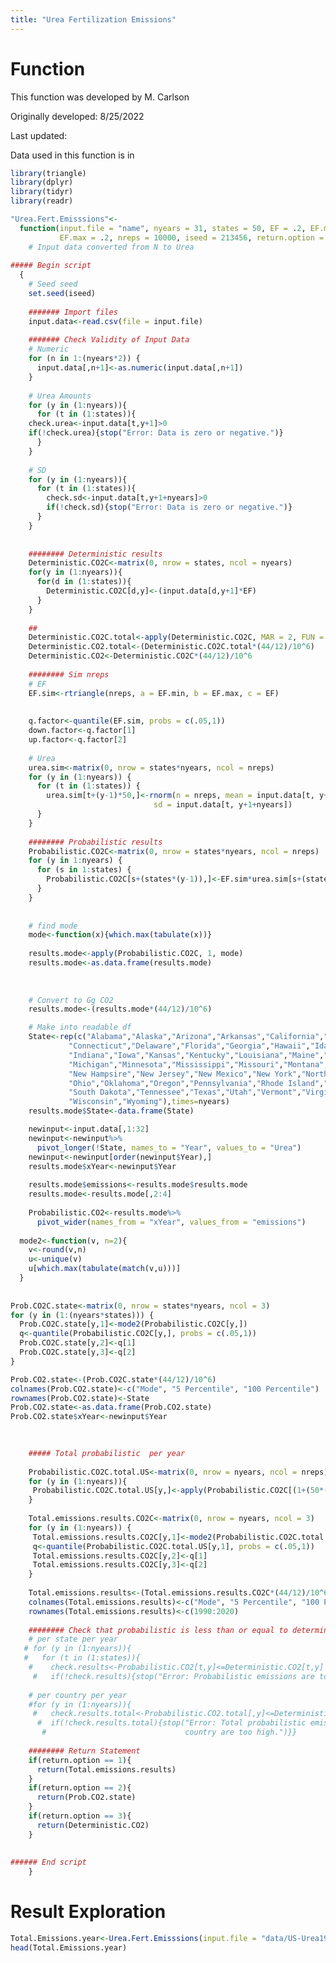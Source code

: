 ```yaml
---
title: "Urea Fertilization Emissions"
---
```


# Function

This function was developed by M. Carlson

Originally developed: 8/25/2022

Last updated:

Data used in this function is in

```r
library(triangle)
library(dplyr)
library(tidyr)
library(readr)
```

```r
"Urea.Fert.Emisssions"<-
  function(input.file = "name", nyears = 31, states = 50, EF = .2, EF.min = .1,
           EF.max = .2, nreps = 10000, iseed = 213456, return.option = 1)
    # Input data converted from N to Urea
    
##### Begin script
  {
    # Seed seed
    set.seed(iseed)
    
    ####### Import files
    input.data<-read.csv(file = input.file)
    
    ####### Check Validity of Input Data
    # Numeric
    for (n in 1:(nyears*2)) {
      input.data[,n+1]<-as.numeric(input.data[,n+1])
    }
    
    # Urea Amounts
    for (y in (1:nyears)){
      for (t in (1:states)){
    check.urea<-input.data[t,y+1]>0
    if(!check.urea){stop("Error: Data is zero or negative.")}
      }
    }
    
    # SD
    for (y in (1:nyears)){
      for (t in (1:states)){
        check.sd<-input.data[t,y+1+nyears]>0
        if(!check.sd){stop("Error: Data is zero or negative.")}
      }
    }
    
    
    ######## Deterministic results
    Deterministic.CO2C<-matrix(0, nrow = states, ncol = nyears)
    for(y in (1:nyears)){
      for(d in (1:states)){
        Deterministic.CO2C[d,y]<-(input.data[d,y+1]*EF)
      }
    }
    
    ##
    Deterministic.CO2C.total<-apply(Deterministic.CO2C, MAR = 2, FUN = "sum")
    Deterministic.CO2.total<-(Deterministic.CO2C.total*(44/12)/10^6)
    Deterministic.CO2<-Deterministic.CO2C*(44/12)/10^6
      
    ######## Sim nreps 
    # EF
    EF.sim<-rtriangle(nreps, a = EF.min, b = EF.max, c = EF)  
    
    
    q.factor<-quantile(EF.sim, probs = c(.05,1))
    down.factor<-q.factor[1]
    up.factor<-q.factor[2]
    
    # Urea
    urea.sim<-matrix(0, nrow = states*nyears, ncol = nreps)
    for (y in (1:nyears)) {
      for (t in (1:states)) {
        urea.sim[t+(y-1)*50,]<-rnorm(n = nreps, mean = input.data[t, y+1], 
                                sd = input.data[t, y+1+nyears])
      }
    }
    
    ######## Probabilistic results
    Probabilistic.CO2C<-matrix(0, nrow = states*nyears, ncol = nreps)
    for (y in 1:nyears) {
      for (s in 1:states) {
        Probabilistic.CO2C[s+(states*(y-1)),]<-EF.sim*urea.sim[s+(states*(y-1)),]
      }
    }
    
    
    # find mode
    mode<-function(x){which.max(tabulate(x))}
  
    results.mode<-apply(Probabilistic.CO2C, 1, mode)
    results.mode<-as.data.frame(results.mode)
    
    
    
    # Convert to Gg CO2
    results.mode<-(results.mode*(44/12)/10^6)

    # Make into readable df
    State<-rep(c("Alabama","Alaska","Arizona","Arkansas","California","Colorado",
             "Connecticut","Delaware","Florida","Georgia","Hawaii","Idaho","Illinois",
             "Indiana","Iowa","Kansas","Kentucky","Louisiana","Maine","Maryland","Massachusetts",
             "Michigan","Minnesota","Mississippi","Missouri","Montana","Nebraska","Nevada",
             "New Hampsire","New Jersey","New Mexico","New York","North Carolina","North Dakota",
             "Ohio","Oklahoma","Oregon","Pennsylvania","Rhode Island","South Carolina",
             "South Dakota","Tennessee","Texas","Utah","Vermont","Virginia","Washington","West Virginia",
             "Wisconsin","Wyoming"),times=nyears)
    results.mode$State<-data.frame(State)

    newinput<-input.data[,1:32]
    newinput<-newinput%>%
      pivot_longer(!State, names_to = "Year", values_to = "Urea")
    newinput<-newinput[order(newinput$Year),]
    results.mode$xYear<-newinput$Year
    
    results.mode$emissions<-results.mode$results.mode
    results.mode<-results.mode[,2:4]
    
    Probabilistic.CO2<-results.mode%>%
      pivot_wider(names_from = "xYear", values_from = "emissions")
    
  mode2<-function(v, n=2){
    v<-round(v,n)
    u<-unique(v)
    u[which.max(tabulate(match(v,u)))]
  }
    
    
Prob.CO2C.state<-matrix(0, nrow = states*nyears, ncol = 3)
for (y in (1:(nyears*states))) {
  Prob.CO2C.state[y,1]<-mode2(Probabilistic.CO2C[y,])
  q<-quantile(Probabilistic.CO2C[y,], probs = c(.05,1))
  Prob.CO2C.state[y,2]<-q[1]
  Prob.CO2C.state[y,3]<-q[2]
}

Prob.CO2.state<-(Prob.CO2C.state*(44/12)/10^6)
colnames(Prob.CO2.state)<-c("Mode", "5 Percentile", "100 Percentile")
rownames(Prob.CO2.state)<-State
Prob.CO2.state<-as.data.frame(Prob.CO2.state)
Prob.CO2.state$xYear<-newinput$Year

  
  
    ##### Total probabilistic  per year
    
    Probabilistic.CO2C.total.US<-matrix(0, nrow = nyears, ncol = nreps)
    for (y in (1:nyears)){
     Probabilistic.CO2C.total.US[y,]<-apply(Probabilistic.CO2C[(1+(50*(y-1))):(50+(50*(y-1))),], MARG = 2, FUN = "sum")
    }
    
    Total.emissions.results.CO2C<-matrix(0, nrow = nyears, ncol = 3)
    for (y in (1:nyears)) {
     Total.emissions.results.CO2C[y,1]<-mode2(Probabilistic.CO2C.total.US[y,1]) 
     q<-quantile(Probabilistic.CO2C.total.US[y,1], probs = c(.05,1))
     Total.emissions.results.CO2C[y,2]<-q[1]
     Total.emissions.results.CO2C[y,3]<-q[2]
    }
    
    Total.emissions.results<-(Total.emissions.results.CO2C*(44/12)/10^6)
    colnames(Total.emissions.results)<-c("Mode", "5 Percentile", "100 Percentile")
    rownames(Total.emissions.results)<-c(1990:2020)
    
    ######## Check that probabilistic is less than or equal to deterministic
    # per state per year
   # for (y in (1:nyears)){
   #   for (t in (1:states)){
    #    check.results<-Probabilistic.CO2[t,y]<=Deterministic.CO2[t,y]
     #   if(!check.results){stop("Error: Probabilistic emissions are too high.")}}}
    
    # per country per year
    #for (y in (1:nyears)){
     #   check.results.total<-Probabilistic.CO2.total[,y]<=Deterministic.CO2.total[,y]
      #  if(!check.results.total){stop("Error: Total probabilistic emissions for the 
       #                               country are too high.")}}
    
    ######## Return Statement
    if(return.option == 1){
      return(Total.emissions.results)
    }
    if(return.option == 2){
      return(Prob.CO2.state)
    }
    if(return.option == 3){
      return(Deterministic.CO2)
    }
    
    
###### End script
    }
```

# Result Exploration

```r
Total.Emissions.year<-Urea.Fert.Emisssions(input.file = "data/US-Urea1990-2020.csv", return.option = 1)
head(Total.Emissions.year)

```
